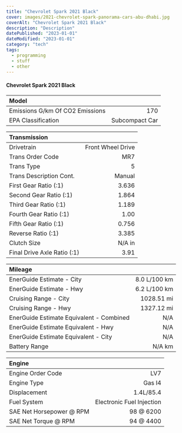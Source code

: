```yaml
---
title: "Chevrolet Spark 2021 Black"
cover: images/2021-chevrolet-spark-panorama-cars-abu-dhabi.jpg
coverAlt: "Chevrolet Spark 2021 Black"
description: "Description"
datePublished: "2023-01-01"
dateModified: "2023-01-01"
category: "tech"
tags:
  - programming
  - stuff
  - other
---
```


#### Chevrolet Spark 2021 Black

| Model |  |
| :- | -: |
| Emissions G/km Of CO2 Emissions | 170
| EPA Classification | Subcompact Car

| Transmission |  |
| :- | -: |
| Drivetrain | Front Wheel Drive
| Trans Order Code | MR7
| Trans Type | 5
| Trans Description Cont. | Manual
| First Gear Ratio (:1) | 3.636
| Second Gear Ratio (:1) | 1.864
| Third Gear Ratio (:1) | 1.189
| Fourth Gear Ratio (:1) | 1.00
| Fifth Gear Ratio (:1) | 0.756
| Reverse Ratio (:1) | 3.385
| Clutch Size | N/A in
| Final Drive Axle Ratio (:1) | 3.91

| Mileage |  |
| :- | -: |
| EnerGuide Estimate - City | 8.0 L/100 km
| EnerGuide Estimate - Hwy | 6.2 L/100 km
| Cruising Range - City | 1028.51 mi
| Cruising Range - Hwy | 1327.12 mi
| EnerGuide Estimate Equivalent - Combined | N/A
| EnerGuide Estimate Equivalent - Hwy | N/A
| EnerGuide Estimate Equivalent - City | N/A
| Battery Range | N/A km

| Engine |  |
| :- | -: |
| Engine Order Code | LV7
| Engine Type | Gas I4
| Displacement | 1.4L/85.4
| Fuel System | Electronic Fuel Injection
| SAE Net Horsepower @ RPM | 98 @ 6200
| SAE Net Torque @ RPM | 94 @ 4400




